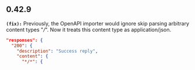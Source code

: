 ## 0.42.9
**`(fix):`** Previously, the OpenAPI importer would ignore skip parsing arbitrary
content types "*/*". Now it treats this content type as application/json.

```json openapi.json
"responses": {
  "200": {
    "description": "Success reply",
    "content": {
      "*/*": {
```


